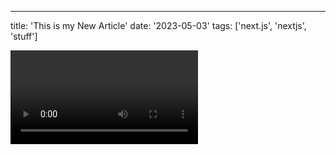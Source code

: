 ---
title: 'This is my New Article'
date: '2023-05-03'
tags: ['next.js', 'nextjs', 'stuff']

<Video id="51hnjch12Q" />

We reconmend using **Static Generation** (with and without data)

```ts
const sum = (num1: number, num2: number): number => {
        return num1 + num2
}
console.log(sum(4, 8))
```

- Lorem ipsum dolor sit amet consectetur adipisicing elit. Maxime mollitia,
molestiae quas vel sint commodi repudiandae consequuntur voluptatum laborum
numquam blanditiis harum quisquam eius sed odit fugiat iusto fuga praesentium

- option, eaque rerum! Provident similique accusantium nemo autem. Veritatis
obcaecati tenetur iure eius earum ut molestias architecto voluptate aliquam
nihil, eveniet aliquid culpa officia aut! Impedit sit sunt quaerat, odit,
tenetur error, harum nesciunt ipsum debitis quas aliquid. Reprehenderit,
